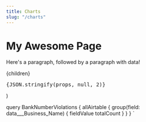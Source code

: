 ```yaml
---
title: Charts
slug: "/charts"
---
```

# My Awesome Page

Here's a paragraph, followed by a paragraph with data!


  <div className="my custom layout">
    <div>{children}</div>
    <pre>{JSON.stringify(props, null, 2)}</pre>
  </div>
)

query BankNumberViolations {
  allAirtable {
    group(field: data___Business_Name) {
      fieldValue
      totalCount
    }
  }
}
`

